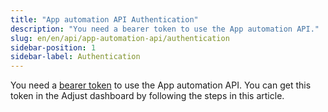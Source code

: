 ```yaml
---
title: "App automation API Authentication"
description: "You need a bearer token to use the App automation API."
slug: en/en/api/app-automation-api/authentication
sidebar-position: 1
sidebar-label: Authentication
---
```


You need a [bearer token](https://developer.mozilla.org/en-US/docs/Web/HTTP/Authentication) to use the App automation API. You can get this token in the Adjust dashboard by following the steps in this article.


<Authentication />
